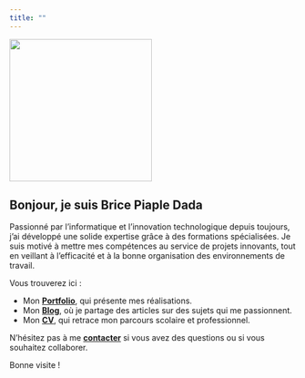 ```yaml
---
title: ""
---
```


::::: rows
::: row
![](images/profile.jpg){.rounded-circle fig-alt="Brice Piaple Dada" fig-align="center" width="250"}
:::

::: row
## Bonjour, je suis Brice Piaple Dada

Passionné par l'informatique et l'innovation technologique depuis toujours, j'ai développé une solide expertise grâce à des formations spécialisées. Je suis motivé à mettre mes compétences au service de projets innovants, tout en veillant à l'efficacité et à la bonne organisation des environnements de travail.

Vous trouverez ici :

-   Mon [**Portfolio**](/portfolio/index.qmd), qui présente mes réalisations.
-   Mon [**Blog**](/blog/index.qmd), où je partage des articles sur des sujets qui me passionnent.
-   Mon [**CV**](CV/Brice-Piaple-Dada-CV.qmd), qui retrace mon parcours scolaire et professionnel.

N'hésitez pas à me [**contacter**](/contact.qmd) si vous avez des questions ou si vous souhaitez collaborer.

Bonne visite !
:::
:::::

